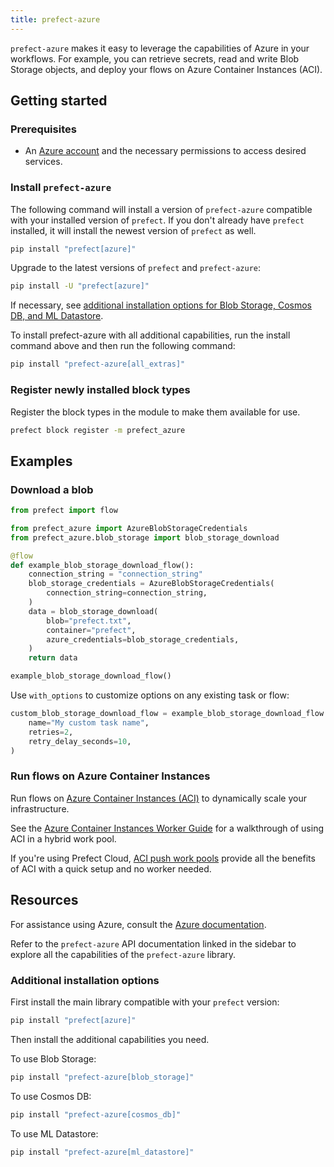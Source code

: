 ```yaml
---
title: prefect-azure
---
```


`prefect-azure` makes it easy to leverage the capabilities of Azure in your workflows.
For example, you can retrieve secrets, read and write Blob Storage objects, and deploy your flows on Azure Container Instances (ACI).

## Getting started

### Prerequisites

- An [Azure account](https://azure.microsoft.com/) and the necessary permissions to access desired services.

### Install `prefect-azure`

The following command will install a version of `prefect-azure` compatible with your installed version of `prefect`. 
If you don't already have `prefect` installed, it will install the newest version of `prefect` as well.

```bash
pip install "prefect[azure]"
```

Upgrade to the latest versions of `prefect` and `prefect-azure`:

```bash
pip install -U "prefect[azure]"
```

If necessary, see [additional installation options for Blob Storage, Cosmos DB, and ML Datastore](#additional-installation-options).

To install prefect-azure with all additional capabilities, run the install command above and then run the following command:

```bash
pip install "prefect-azure[all_extras]"
```

### Register newly installed block types

Register the block types in the module to make them available for use.

```bash
prefect block register -m prefect_azure
```

## Examples

### Download a blob

```python
from prefect import flow

from prefect_azure import AzureBlobStorageCredentials
from prefect_azure.blob_storage import blob_storage_download

@flow
def example_blob_storage_download_flow():
    connection_string = "connection_string"
    blob_storage_credentials = AzureBlobStorageCredentials(
        connection_string=connection_string,
    )
    data = blob_storage_download(
        blob="prefect.txt",
        container="prefect",
        azure_credentials=blob_storage_credentials,
    )
    return data

example_blob_storage_download_flow()
```

Use `with_options` to customize options on any existing task or flow:

```python
custom_blob_storage_download_flow = example_blob_storage_download_flow.with_options(
    name="My custom task name",
    retries=2,
    retry_delay_seconds=10,
)
```

### Run flows on Azure Container Instances

Run flows on [Azure Container Instances (ACI)](https://learn.microsoft.com/en-us/azure/container-instances/) to dynamically scale your infrastructure.

See the [Azure Container Instances Worker Guide](/integrations/prefect-azure/aci_worker/) for a walkthrough of using ACI in a hybrid work pool.

If you're using Prefect Cloud, [ACI push work pools](/3.0/deploy/infrastructure-examples/serverless/#__tabbed_1_2) provide all the benefits of ACI with a quick setup and no worker needed.

## Resources

For assistance using Azure, consult the [Azure documentation](https://learn.microsoft.com/en-us/azure).

Refer to the `prefect-azure` API documentation linked in the sidebar to explore all the capabilities of the `prefect-azure` library.

### Additional installation options

First install the main library compatible with your `prefect` version:

```bash
pip install "prefect[azure]"
```

Then install the additional capabilities you need.

To use Blob Storage:

```bash
pip install "prefect-azure[blob_storage]"
```

To use Cosmos DB:

```bash
pip install "prefect-azure[cosmos_db]"
```

To use ML Datastore:

```bash
pip install "prefect-azure[ml_datastore]"
```
